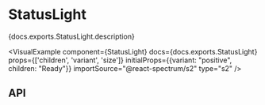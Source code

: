 

# StatusLight

<PageDescription>{docs.exports.StatusLight.description}</PageDescription>

<VisualExample
  component={StatusLight}
  docs={docs.exports.StatusLight}
  props={['children', 'variant', 'size']}
  initialProps={{variant: "positive", children: "Ready"}}
  importSource="@react-spectrum/s2"
  type="s2" />

## API

<PropTable component={docs.exports.StatusLight} links={docs.links} />
